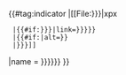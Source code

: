 <includeonly>{{#tag:indicator
|[[File:{{{image|{{{imagename|}}}}}}|{{{width|20}}}x{{{height|20}}}px
  |{{#if:{{{link|{{{wikilink|}}}}}}|link={{{link|{{{wikilink}}}}}}}}
  |{{#if:{{{alt|}}}|alt={{{alt}}}}}
  |{{{text|{{{description|}}}}}}]]
|name = {{{name|{{{id|{{{image|}}}}}}}}}
}}{{Category handler
| user = {{{usercat|}}}
| main = {{{maincat|}}}
| subpage = {{{subpage|no}}}
| nocat = {{{nocat|}}}
}}</includeonly><noinclude>
{{Documentation}}
</noinclude>